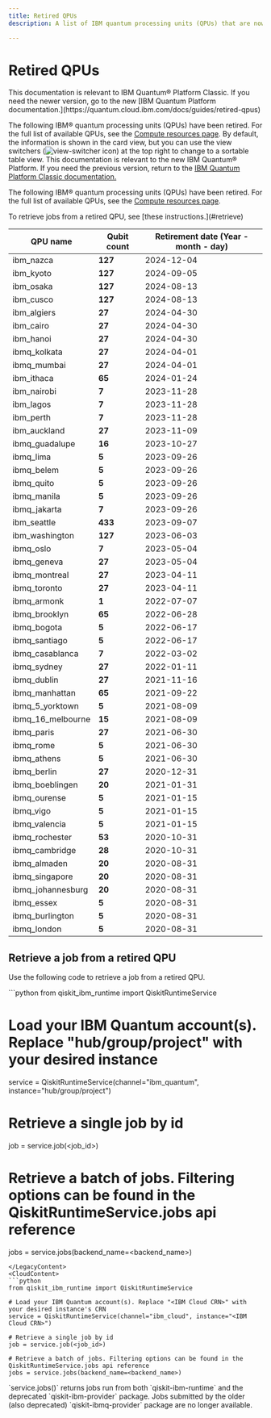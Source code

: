```yaml
---
title: Retired QPUs
description: A list of IBM quantum processing units (QPUs) that are now retired

---
```



# Retired QPUs

<LegacyContent>
<Admonition type="note">
This documentation is relevant to IBM Quantum&reg; Platform Classic. If you need the newer version, go to the new [IBM Quantum Platform documentation.](https://quantum.cloud.ibm.com/docs/guides/retired-qpus)
</Admonition>

The following IBM&reg; quantum processing units (QPUs) have been retired. For the full list of available QPUs, see the [Compute resources page](https://quantum.ibm.com/services/resources). By default, the information is shown in the card view, but you can use the view switchers (![view-switcher icon](/docs/images/guides/retired-qpus/view-switcher1.avif)) at the top right to change to a sortable table view.
</LegacyContent>
<CloudContent>
<Admonition type="note">
This documentation is relevant to the new IBM Quantum&reg; Platform. If you need the previous version, return to the [IBM Quantum Platform Classic documentation.](https://docs.quantum.ibm.com/guides/retired-qpus)
</Admonition>

The following IBM&reg; quantum processing units (QPUs) have been retired. For the full list of available QPUs, see the [Compute resources page](https://quantum.cloud.ibm.com/computers).
</CloudContent>

<Admonition type="note">
    To retrieve jobs from a retired QPU, see [these instructions.](#retrieve)
</Admonition>


| QPU name       | Qubit count | Retirement date (Year - month - day) |
| ----------------- | ----------- | --------------- |
| ibm_nazca         | **127**     | 2024-12-04      |
| ibm_kyoto         | **127**     | 2024-09-05      |
| ibm_osaka         | **127**     | 2024-08-13      |
| ibm_cusco         | **127**     | 2024-08-13      |
| ibm_algiers       | **27**      | 2024-04-30      |
| ibm_cairo         | **27**      | 2024-04-30      |
| ibm_hanoi         | **27**      | 2024-04-30      |
| ibmq_kolkata      | **27**      | 2024-04-01      |
| ibmq_mumbai       | **27**      | 2024-04-01      |
| ibm_ithaca        | **65**      | 2024-01-24      |
| ibm_nairobi       | **7**       | 2023-11-28      |
| ibm_lagos         | **7**       | 2023-11-28      |
| ibm_perth         | **7**       | 2023-11-28      |
| ibm_auckland      | **27**      | 2023-11-09      |
| ibmq_guadalupe    | **16**      | 2023-10-27      |
| ibmq_lima         | **5**       | 2023-09-26      |
| ibmq_belem        | **5**       | 2023-09-26      |
| ibmq_quito        | **5**       | 2023-09-26      |
| ibmq_manila       | **5**       | 2023-09-26      |
| ibmq_jakarta      | **7**       | 2023-09-26      |
| ibm_seattle       | **433**     | 2023-09-07      |
| ibm_washington    | **127**     | 2023-06-03      |
| ibmq_oslo         | **7**       | 2023-05-04      |
| ibmq_geneva       | **27**      | 2023-05-04      |
| ibmq_montreal     | **27**      | 2023-04-11      |
| ibmq_toronto      | **27**      | 2023-04-11      |
| ibmq_armonk       | **1**       | 2022-07-07      |
| ibmq_brooklyn     | **65**      | 2022-06-28      |
| ibmq_bogota       | **5**       | 2022-06-17      |
| ibmq_santiago     | **5**       | 2022-06-17      |
| ibmq_casablanca   | **7**       | 2022-03-02      |
| ibmq_sydney       | **27**      | 2022-01-11      |
| ibmq_dublin       | **27**      | 2021-11-16      |
| ibmq_manhattan    | **65**      | 2021-09-22      |
| ibmq_5_yorktown   | **5**       | 2021-08-09      |
| ibmq_16_melbourne | **15**      | 2021-08-09      |
| ibmq_paris        | **27**      | 2021-06-30      |
| ibmq_rome         | **5**       | 2021-06-30      |
| ibmq_athens       | **5**       | 2021-06-30      |
| ibmq_berlin       | **27**      | 2020-12-31      |
| ibmq_boeblingen   | **20**      | 2021-01-31      |
| ibmq_ourense      | **5**       | 2021-01-15      |
| ibmq_vigo         | **5**       | 2021-01-15      |
| ibmq_valencia     | **5**       | 2021-01-15      |
| ibmq_rochester    | **53**      | 2020-10-31      |
| ibmq_cambridge    | **28**      | 2020-10-31      |
| ibmq_almaden      | **20**      | 2020-08-31      |
| ibmq_singapore    | **20**      | 2020-08-31      |
| ibmq_johannesburg | **20**      | 2020-08-31      |
| ibmq_essex        | **5**       | 2020-08-31      |
| ibmq_burlington   | **5**       | 2020-08-31      |
| ibmq_london       | **5**       | 2020-08-31      |


<span id="retrieve"></span>
## Retrieve a job from a retired QPU

Use the following code to retrieve a job from a retired QPU.

<LegacyContent>
```python
from qiskit_ibm_runtime import QiskitRuntimeService

# Load your IBM Quantum account(s). Replace "hub/group/project" with your desired instance
service = QiskitRuntimeService(channel="ibm_quantum", instance="hub/group/project")

# Retrieve a single job by id
job = service.job(<job_id>)

# Retrieve a batch of jobs. Filtering options can be found in the QiskitRuntimeService.jobs api reference
jobs = service.jobs(backend_name=<backend_name>)
```
</LegacyContent>
<CloudContent>
```python
from qiskit_ibm_runtime import QiskitRuntimeService

# Load your IBM Quantum account(s). Replace "<IBM Cloud CRN>" with your desired instance's CRN
service = QiskitRuntimeService(channel="ibm_cloud", instance="<IBM Cloud CRN>")

# Retrieve a single job by id
job = service.job(<job_id>)

# Retrieve a batch of jobs. Filtering options can be found in the QiskitRuntimeService.jobs api reference
jobs = service.jobs(backend_name=<backend_name>)
```
</CloudContent>
<Admonition type="note" title="Deprecated provider packages">
  `service.jobs()` returns jobs run from both `qiskit-ibm-runtime` and the deprecated `qiskit-ibm-provider` package. Jobs submitted by the older (also deprecated) `qiskit-ibmq-provider` package are no longer available.
</Admonition>
